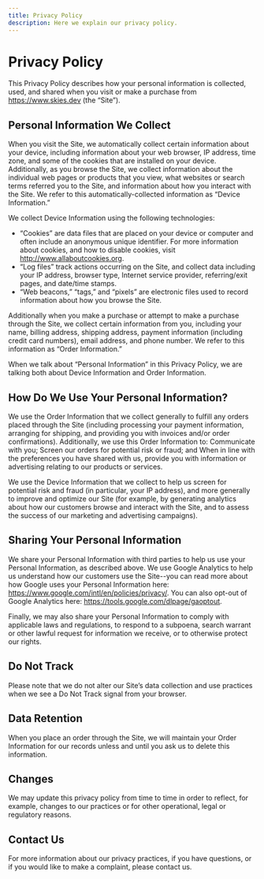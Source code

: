 ```yaml
---
title: Privacy Policy
description: Here we explain our privacy policy.
---
```



# Privacy Policy

This Privacy Policy describes how your personal information is collected, used,
and shared when you visit or make a purchase from https://www.skies.dev (the
“Site”).

## Personal Information We Collect

When you visit the Site, we automatically collect certain information about your
device, including information about your web browser, IP address, time zone, and
some of the cookies that are installed on your device. Additionally, as you
browse the Site, we collect information about the individual web pages or
products that you view, what websites or search terms referred you to the Site,
and information about how you interact with the Site. We refer to this
automatically-collected information as “Device Information.”

We collect Device Information using the following technologies:

- “Cookies” are data files that are placed on your device or computer and often
  include an anonymous unique identifier. For more information about cookies,
  and how to disable cookies, visit http://www.allaboutcookies.org.
- “Log files” track actions occurring on the Site, and collect data including
  your IP address, browser type, Internet service provider, referring/exit
  pages, and date/time stamps.
- “Web beacons,” “tags,” and “pixels” are electronic files used to record
  information about how you browse the Site.

Additionally when you make a purchase or attempt to make a purchase through the
Site, we collect certain information from you, including your name, billing
address, shipping address, payment information (including credit card numbers),
email address, and phone number. We refer to this information as “Order
Information.”

When we talk about “Personal Information” in this Privacy Policy, we are talking
both about Device Information and Order Information.

## How Do We Use Your Personal Information?

We use the Order Information that we collect generally to fulfill any orders
placed through the Site (including processing your payment information,
arranging for shipping, and providing you with invoices and/or order
confirmations). Additionally, we use this Order Information to: Communicate with
you; Screen our orders for potential risk or fraud; and When in line with the
preferences you have shared with us, provide you with information or advertising
relating to our products or services.

We use the Device Information that we collect to help us screen for potential
risk and fraud (in particular, your IP address), and more generally to improve
and optimize our Site (for example, by generating analytics about how our
customers browse and interact with the Site, and to assess the success of our
marketing and advertising campaigns).

## Sharing Your Personal Information

We share your Personal Information with third parties to help us use your
Personal Information, as described above. We use Google
Analytics to help us understand how our customers use the Site--you can read
more about how Google uses your Personal Information here:
https://www.google.com/intl/en/policies/privacy/. You can also opt-out of Google
Analytics here: https://tools.google.com/dlpage/gaoptout.

Finally, we may also share your Personal Information to comply with applicable
laws and regulations, to respond to a subpoena, search warrant or other lawful
request for information we receive, or to otherwise protect our rights.

## Do Not Track

Please note that we do not alter our Site’s data collection and use practices
when we see a Do Not Track signal from your browser.

## Data Retention

When you place an order through the Site, we will maintain your Order
Information for our records unless and until you ask us to delete this
information.

## Changes

We may update this privacy policy from time to time in order to reflect, for
example, changes to our practices or for other operational, legal or regulatory
reasons.

## Contact Us

For more information about our privacy practices, if you have questions, or if
you would like to make a complaint, please contact us.

<Form />